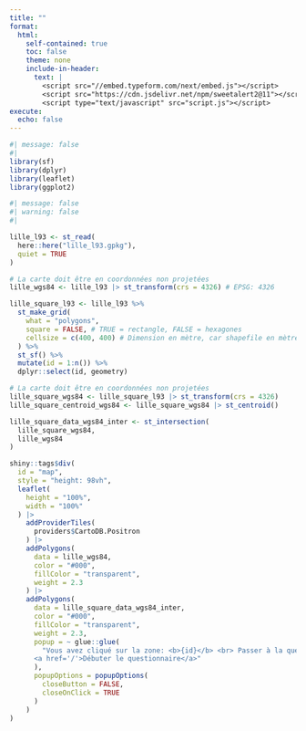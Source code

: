 ```yaml
---
title: ""
format:
  html:
    self-contained: true
    toc: false
    theme: none
    include-in-header:
      text: |
        <script src="//embed.typeform.com/next/embed.js"></script>
        <script src="https://cdn.jsdelivr.net/npm/sweetalert2@11"></script>
        <script type="text/javascript" src="script.js"></script>
execute:
  echo: false
---
```


```r
#| message: false
#| 
library(sf)
library(dplyr)
library(leaflet)
library(ggplot2)
```

```r
#| message: false
#| warning: false
#| 

lille_l93 <- st_read(
  here::here("lille_l93.gpkg"),
  quiet = TRUE
)

# La carte doit être en coordonnées non projetées
lille_wgs84 <- lille_l93 |> st_transform(crs = 4326) # EPSG: 4326

lille_square_l93 <- lille_l93 %>% 
  st_make_grid(
    what = "polygons", 
    square = FALSE, # TRUE = rectangle, FALSE = hexagones
    cellsize = c(400, 400) # Dimension en mètre, car shapefile en mètre (lambert 93)
  ) %>% 
  st_sf() %>% 
  mutate(id = 1:n()) %>% 
  dplyr::select(id, geometry)

# La carte doit être en coordonnées non projetées
lille_square_wgs84 <- lille_square_l93 |> st_transform(crs = 4326)
lille_square_centroid_wgs84 <- lille_square_wgs84 |> st_centroid()

lille_square_data_wgs84_inter <- st_intersection(
  lille_square_wgs84,
  lille_wgs84
)
```

```r
shiny::tags$div(
  id = "map",
  style = "height: 98vh",
  leaflet(
    height = "100%",
    width = "100%"
  ) |>
    addProviderTiles(
      providers$CartoDB.Positron
    ) |>
    addPolygons(
      data = lille_wgs84,
      color = "#000",
      fillColor = "transparent",
      weight = 2.3
    ) |>
    addPolygons(
      data = lille_square_data_wgs84_inter,
      color = "#000",
      fillColor = "transparent",
      weight = 2.3,
      popup = ~ glue::glue(
        "Vous avez cliqué sur la zone: <b>{id}</b> <br> Passer à la question suivante: 
      <a href='/'>Débuter le questionnaire</a>"
      ),
      popupOptions = popupOptions(
        closeButton = FALSE,
        closeOnClick = TRUE
      )
    )
)
```
